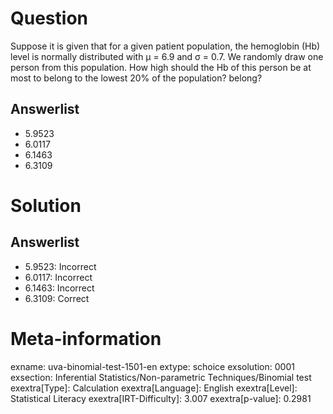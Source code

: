 Question
========

Suppose it is given that for a given patient population, the hemoglobin (Hb) level is normally distributed with μ = 6.9 and σ = 0.7. We randomly draw one person from this population. How high should the Hb of this person be at most to belong to the lowest 20% of the population? belong?

Answerlist
----------

* 5.9523
* 6.0117
* 6.1463
* 6.3109

Solution
========

Answerlist
----------

* 5.9523: Incorrect
* 6.0117: Incorrect
* 6.1463: Incorrect
* 6.3109: Correct

Meta-information
================
exname: uva-binomial-test-1501-en
extype: schoice
exsolution: 0001
exsection: Inferential Statistics/Non-parametric Techniques/Binomial test
exextra[Type]: Calculation
exextra[Language]: English
exextra[Level]: Statistical Literacy
exextra[IRT-Difficulty]: 3.007
exextra[p-value]: 0.2981
